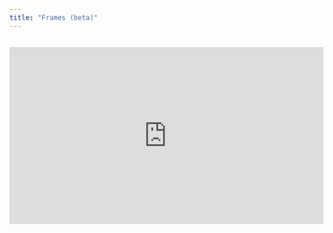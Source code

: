 ```yaml
---
title: "Frames (beta)"
---
```


##

<iframe width="560" height="315" src="https://www.youtube.com/embed/lbxamm5H0O8?si=PcJfjqb7SSJDRH5O" title="YouTube video player" frameborder="0" allow="accelerometer; autoplay; clipboard-write; encrypted-media; gyroscope; picture-in-picture; web-share" referrerpolicy="strict-origin-when-cross-origin" allowfullscreen />

# What are Frames?

Frames act as containers that provide additional control over nested objects with enhanced functionalities. Frames allow you to build everything from individual elements, to entire spaces and UI surfaces.

Similar to Groups, you can adjust the properties of a frame including its dimensions and visibility.

Frames enable other features including constraints, clipping, align and distribute, and additional State Machine capabilities.

<AccordionGroup>
  <Accordion title="Constraints" defaultOpen={false}>
    Objects nested within a Frame can be constrained to any of the Frame’s faces.
  </Accordion>

  <Accordion title="Clipping" defaultOpen={false}>
    Objects nested within a Frame can be clipped by the parent Frame.
  </Accordion>

  <Accordion title="Align and Distribute" defaultOpen={false}>
    Objects nested within a Frame can be aligned and distributed based on the Frame’s boundaries.
  </Accordion>
</AccordionGroup>

## Creating Frames

There are four ways to create Frames in Bezi.

<Note>
  If you have objects selected in your canvas, the Frame will automatically be created around them. If there aren’t any active selections, you can draw a Frame in the viewport.
</Note>

<AccordionGroup>
  <Accordion title="Command Center" defaultOpen={false}>
    1. Select the **Bezi** icon in the top toolbar to open the **Command Center**

    2. Type “fr” into the search bar

    3. Select **Frame** from the dropdown, this will create a Frame in the scene&#x20;
  </Accordion>

  <Accordion title="Toolbar" defaultOpen={false}>
    Select the **Frame** (#) icon in the toolbar to create a Frame in the scene.
  </Accordion>

  <Accordion title="Contextual menu" defaultOpen={false}>
    1. Select an object(s) in the scene

    2. Right-click and select **Frame** from the contextual menu dropdown
  </Accordion>

  <Accordion title="Keyboard shortcut" defaultOpen={false}>
    For macOS type: `opt` + `⌘` + `g`

    For PC type: `ctrl` + `alt` + `g`
  </Accordion>
</AccordionGroup>

## Using Frames for clipping

Enable clipping on Frames to hide the children objects that extend beyond the Frame’s boundary.

<AccordionGroup>
  <Accordion title="Enabling Frame clipping" defaultOpen={false}>
    To enable clipping, select a Frame, go to the Properties Panel, and check the **Clip content** box.
  </Accordion>

  <Accordion title="Adding caps to clipped objects" defaultOpen={false}>
    Enabling caps renders a solid color on a Frame’s nested objects where the Frame’s boundary and its nested objects intersect. Cap colors can be changed in the Properties Panel.

    <Tip>
      Each Frame renders its own caps and cap colors. If you need a different cap color inside a Frame, try nesting each object in its own Frame.
    </Tip>
  </Accordion>
</AccordionGroup>

## Using constraints on Frames

Constraints dictate how nested objects behave when their parent Frame’s size changes. Constraints can be applied to objects that are inside a Frame.

<AccordionGroup>
  <Accordion title="Adding constraints" defaultOpen={false}>
    1. Confirm there are one or more objects nested in a Frame&#x20;

    2. Select the Frame with nested objects

    3. Go to the Properties Panel and find the **Constraints** section&#x20;

    4. Click the **+** icon in the Constraints section of the Properties Panel

    <Tip>
      By default, constraints are set to Left (-X), Bottom(-Y) and Back (-Z).
    </Tip>
  </Accordion>

  <Accordion title="Changing constraint settings" defaultOpen={false}>
    Within the Constraints section of the Properties Panel, hover over the the **X axis**, **Y axis**, and **Z axis** icons. Drop menus will appear for each.&#x20;

    Hover over each item in the drop menus to preview which axis the constraint setting will be applied on.
  </Accordion>

  <Accordion title="Multi-face constraints" defaultOpen={false}>
    Use multi-face constraints to constrain nested objects to opposite faces (ex. +X and -X). The result is the object scaling in both directions on an axis.
  </Accordion>

  <Accordion title="Removing a constraint" defaultOpen={false}>
    1. Select the nested object with the constraints

    2. Go to the Constraints section of the Properties Panel&#x20;

    3. Select the **-** icon
  </Accordion>
</AccordionGroup>

## Align and Distribute within Frames

## Using Frames with the State Machine

Frames can have states, and each Frame state can manage multiple nested object’s states. Nested objects listen to the state of the parent Frame, so you can manage all nested objects within the parent Frame’s state machine.